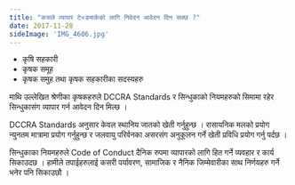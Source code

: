 ```yaml
---
title: "कसले व्यापार टे«डमार्कको लागि निवेदन आवेदन दिन सक्छ ?"
date: 2017-11-28
sideImage: 'IMG_4606.jpg'
---
```


- कृषि सहकारी
- कृषक समूह
- कृषक समुह तथा कृषक सहकारीका सदस्यहरु

माथि उल्लेखित श्रेणीका कृषकहरुले DCCRA Standards र सिन्धुकाको नियमहरुको सिमामा रहेर सिन्धुकासंग व्यापार गर्न आवेदन दिन मिल्छ ।

DCCRA Standards अनुसार केवल स्थानिय जातको खेती गर्नुहुन्छ । रासायनिक मलको प्रयोग न्युनतम मात्रामा प्रयोग गर्नुहुन्छ र जलवायु परिर्वनका असरसंग अनुकूलन गर्ने खेती प्रविधि प्रयोग गर्नु पर्दछ ।

सिन्धुकाका नियमहरुले Code of Conduct दैनिक रुपमा व्यापारको लागि हित गर्ने व्यवहार र कार्य सिकाउदछ । हामीले तपाईहरुलाई कसरी पर्यावरण, सामाजिक र नैनिक जिम्मेवारीका साथ निर्णयहरु गर्ने भनेर पनि सिकाउछौ ।